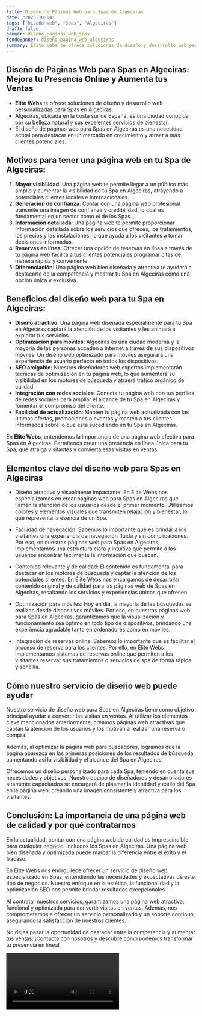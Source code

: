 ```yaml
---
title: Diseño de Páginas Web para Spas en Algeciras
date: "2023-10-04"
tags: ["Diseño web", "Spas", "Algeciras"]
draft: false
banner: diseño_paginas_web_spas
fondoBanner: diseño_pagina_web_algeciras
summary: Élite Webs te ofrece soluciones de diseño y desarrollo web personalizadas para Spas en Algeciras. Algeciras, ubicada en la costa sur de España, es una ciudad conocida por su belleza natural y sus excelentes servicios de bienestar. El diseño de páginas web para Spas en Algeciras es una necesidad actual para destacar en un mercado en crecimiento y atraer a más clientes potenciales.
---
```



## Diseño de Páginas Web para Spas en Algeciras: Mejora tu Presencia Online y Aumenta tus Ventas

- **Élite Webs** te ofrece soluciones de diseño y desarrollo web personalizadas para Spas en Algeciras.
- Algeciras, ubicada en la costa sur de España, es una ciudad conocida por su belleza natural y sus excelentes servicios de bienestar.
- El diseño de páginas web para Spas en Algeciras es una necesidad actual para destacar en un mercado en crecimiento y atraer a más clientes potenciales.

## Motivos para tener una página web en tu Spa de Algeciras:

1. **Mayor visibilidad**: Una página web te permite llegar a un público más amplio y aumentar la visibilidad de tu Spa en Algeciras, atrayendo a potenciales clientes locales e internacionales.
2. **Generación de confianza**: Contar con una página web profesional transmite una imagen de confianza y credibilidad, lo cual es fundamental en un sector como el de los Spas.
3. **Información detallada**: Una página web te permite proporcionar información detallada sobre los servicios que ofreces, los tratamientos, los precios y las instalaciones, lo que ayuda a los visitantes a tomar decisiones informadas.
4. **Reservas en línea**: Ofrecer una opción de reservas en línea a través de tu página web facilita a tus clientes potenciales programar citas de manera rápida y conveniente.
5. **Diferenciación**: Una página web bien diseñada y atractiva te ayudará a destacarte de la competencia y mostrar tu Spa en Algeciras como una opción única y exclusiva.

## Beneficios del diseño web para tu Spa en Algeciras:

- **Diseño atractivo**: Una página web diseñada especialmente para tu Spa en Algeciras captará la atención de los visitantes y les animará a explorar tus servicios.
- **Optimización para móviles**: Algeciras es una ciudad moderna y la mayoría de las personas acceden a Internet a través de sus dispositivos móviles. Un diseño web optimizado para móviles asegurará una experiencia de usuario perfecta en todos los dispositivos.
- **SEO amigable**: Nuestros diseñadores web expertos implementarán técnicas de optimización en tu página web, lo que aumentará su visibilidad en los motores de búsqueda y atraerá tráfico orgánico de calidad.
- **Integración con redes sociales**: Conecta tu página web con tus perfiles de redes sociales para ampliar el alcance de tu Spa en Algeciras y fomentar el compromiso del cliente.
- **Facilidad de actualización**: Mantén tu página web actualizada con las últimas ofertas, promociones o eventos y mantén a tus clientes informados sobre lo que está sucediendo en tu Spa en Algeciras.

En **Élite Webs**, entendemos la importancia de una página web efectiva para Spas en Algeciras. Permítenos crear una presencia en línea única para tu Spa, que atraiga visitantes y convierta esas visitas en ventas.

<GifSeo />

<Cta />

## Elementos clave del diseño web para Spas en Algeciras

- Diseño atractivo y visualmente impactante: En Élite Webs nos especializamos en crear páginas web para Spas en Algeciras que llamen la atención de los usuarios desde el primer momento. Utilizamos colores y elementos visuales que transmiten relajación y bienestar, lo que representa la esencia de un Spa.

- Facilidad de navegación: Sabemos lo importante que es brindar a los visitantes una experiencia de navegación fluida y sin complicaciones. Por eso, en nuestras páginas web para Spas en Algeciras, implementamos una estructura clara y intuitiva que permite a los usuarios encontrar fácilmente la información que buscan.

- Contenido relevante y de calidad: El contenido es fundamental para destacar en los motores de búsqueda y captar la atención de los potenciales clientes. En Élite Webs nos encargamos de desarrollar contenido original y de calidad para las páginas web de Spas en Algeciras, resaltando los servicios y experiencias únicas que ofrecen.

- Optimización para móviles: Hoy en día, la mayoría de las búsquedas se realizan desde dispositivos móviles. Por eso, en nuestras páginas web para Spas en Algeciras, garantizamos que la visualización y funcionamiento sea óptimo en todo tipo de dispositivos, brindando una experiencia agradable tanto en ordenadores como en móviles.

- Integración de reservas online: Sabemos lo importante que es facilitar el proceso de reserva para los clientes. Por ello, en Élite Webs implementamos sistemas de reservas online que permiten a los visitantes reservar sus tratamientos o servicios de spa de forma rápida y sencilla.

## Cómo nuestro servicio de diseño web puede ayudar

Nuestro servicio de diseño web para Spas en Algeciras tiene como objetivo principal ayudar a convertir las visitas en ventas. Al utilizar los elementos clave mencionados anteriormente, creamos páginas web atractivas que captan la atención de los usuarios y los motivan a realizar una reserva o compra.

Además, al optimizar la página web para buscadores, logramos que la página aparezca en las primeras posiciones de los resultados de búsqueda, aumentando así la visibilidad y el alcance del Spa en Algeciras.

Ofrecemos un diseño personalizado para cada Spa, teniendo en cuenta sus necesidades y objetivos. Nuestro equipo de diseñadores y desarrolladores altamente capacitados se encargará de plasmar la identidad y estilo del Spa en la página web, creando una imagen consistente y atractiva para los visitantes.

## Conclusión: La importancia de una página web de calidad y por qué contratarnos

En la actualidad, contar con una página web de calidad es imprescindible para cualquier negocio, incluidos los Spas en Algeciras. Una página web bien diseñada y optimizada puede marcar la diferencia entre el éxito y el fracaso.

En Élite Webs nos enorgullece ofrecer un servicio de diseño web especializado en Spas, entendiendo las necesidades y expectativas de este tipo de negocios. Nuestro enfoque en la estética, la funcionalidad y la optimización SEO nos permite brindar resultados excepcionales.

Al contratar nuestros servicios, garantizamos una página web atractiva, funcional y optimizada para convertir visitas en ventas. Además, nos comprometemos a ofrecer un servicio personalizado y un soporte continuo, asegurando la satisfacción de nuestros clientes.

No dejes pasar la oportunidad de destacar entre la competencia y aumentar tus ventas. ¡Contacta con nosotros y descubre cómo podemos transformar tu presencia en línea!

<Video />

<CtaBot job="Spas" city="Algeciras" />

<Gmaps query="Algeciras+españa+maps" />
